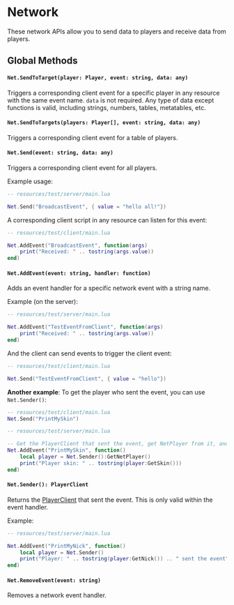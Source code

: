 # Network

These network APIs allow you to send data to players and receive data from players.

## Global Methods

#### `Net.SendToTarget(player: Player, event: string, data: any)`

Triggers a corresponding client event for a specific player in any resource with the same event name. `data` is not required. Any type of data except functions is valid, including strings, numbers, tables, metatables, etc.

#### `Net.SendToTargets(players: Player[], event: string, data: any)`

Triggers a corresponding client event for a table of players.

#### `Net.Send(event: string, data: any)`

Triggers a corresponding client event for all players.

Example usage:

```lua
-- resources/test/server/main.lua

Net.Send("BroadcastEvent", { value = "hello all!"})
```

A corresponding client script in any resource can listen for this event:
```lua
-- resources/test/client/main.lua

Net.AddEvent("BroadcastEvent", function(args)
    print("Received: " .. tostring(args.value))
end)
```


#### `Net.AddEvent(event: string, handler: function)`

Adds an event handler for a specific network event with a string name.

Example (on the server):
```lua
-- resources/test/server/main.lua

Net.AddEvent("TestEventFromClient", function(args)
    print("Received: " .. tostring(args.value))
end)
```

And the client can send events to trigger the client event:
```lua
-- resources/test/client/main.lua

Net.Send("TestEventFromClient", { value = "hello"})
```

**Another example**: To get the player who sent the event, you can use `Net.Sender()`:

```lua
-- resources/test/client/main.lua
Net.Send("PrintMySkin")
```

```lua
-- resources/test/server/main.lua

-- Get the PlayerClient that sent the event, get NetPlayer from it, and print their skin
Net.AddEvent("PrintMySkin", function()
    local player = Net.Sender():GetNetPlayer()
    print("Player skin: " .. tostring(player:GetSkin()))
end)
```


#### `Net.Sender(): PlayerClient`

Returns the [PlayerClient](./playerclient.mdx) that sent the event. This is only valid within the event handler.

Example:

```lua
-- resources/test/server/main.lua

Net.AddEvent("PrintMyNick", function()
    local player = Net.Sender()
    print("Player: " .. tostring(player:GetNick()) .. " sent the event")
end)
```



#### `Net.RemoveEvent(event: string)`

Removes a network event handler.
